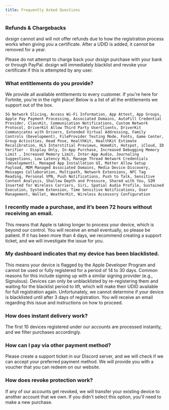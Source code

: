 ```yaml
---
title: Frequently Asked Questions
---
```


### Refunds & Chargebacks

dxsign cannot and will not offer refunds due to how the registration process works when giving you a certificate. After a UDID is added, it cannot be removed for a year. 

Please do not attempt to charge back your dxsign purchase with your bank or through PayPal. dxsign will immediately blacklist and revoke your certificate if this is attempted by any user.

### What entitlements do you provide?

We provide all available entitlements to every customer. If you're here for Fortnite, you're in the right place! Below is a list of all the entitlements we support out of the box.

```
5G Network Slicing, Access Wi-Fi Information, App Attest, App Groups, Apple Pay Payment Processing, Associated Domains, AutoFill Credential Provider, ClassKit, Communication Notifications, Custom Network Protocol, DriverKit Allow Third Party UserClients, DriverKit Communicates with Drivers, Extended Virtual Addressing, Family Controls (Development), FileProvider Testing Mode, Fonts, Game Center, Group Activities, Head Pose, HealthKit, HealthKit Estimate Recalibration, HLS Interstitial Previews, HomeKit, Hotspot, iCloud, ID Verifier - Display Only, In-App Purchase, Increased Debugging Memory Limit , Increased Memory Limit, Inter-App Audio, Journaling Suggestions, Low Latency HLS, Manage Thread Network Credentials (development), Managed App Installation UI, Matter Allow Setup Payload, MDM Managed Associated Domains, Media Device Discovery, Messages Collaboration, Multipath, Network Extensions, NFC Tag Reading, Personal VPN, Push Notifications, Push to Talk, Sensitive Content Analysis, Shallow Depth and Pressure, Shared with You, SIM Inserted for Wireless Carriers, Siri, Spatial Audio Profile, Sustained Execution, System Extension, Time Sensitive Notifications, User Management, Wallet, WeatherKit, Wireless Accessory Configuration
```

### I recently made a purchase, and it’s been 72 hours without receiving an email.

This means that Apple is taking longer to process your device, which is beyond our control. You will receive an email eventually, so please be patient. If it has been more than 4 days, we recommend creating a support ticket, and we will investigate the issue for you.

### My dashboard indicates that my device has been blacklisted.

This means your device is flagged by the Apple Developer Program and cannot be used or fully registered for a period of 14 to 30 days. Common reasons for this include signing up with a similar signing provider (e.g., Signulous). Devices can only be unblacklisted by re-registering them and waiting for the blacklist period to lift, which will make their UDID available for full registration again. Unfortunately, we cannot determine if your device is blacklisted until after 3 days of registration. You will receive an email regarding this issue and instructions on how to proceed.

### How does instant delivery work?

The first 10 devices registered under our accounts are processed instantly, and we filter purchases accordingly.

### How can I pay via other payment method?

Please create a support ticket in our Discord server, and we will check if we can accept your preferred payment method. We will provide you with a voucher that you can redeem on our website.

### How does revoke protection work?

If any of our accounts get revoked, we will transfer your existing device to another account that we own. If you didn't select this option, you'll need to make a new purchase.

